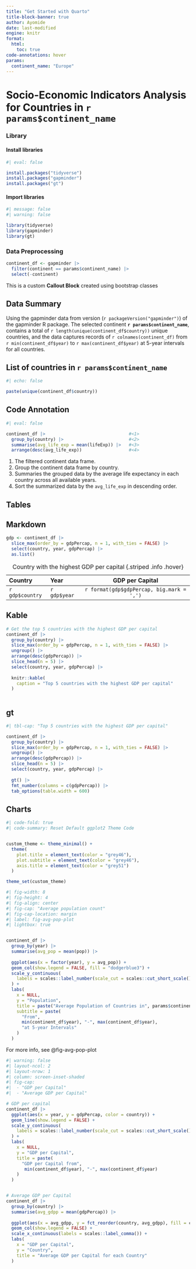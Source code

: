 ```yaml
---
title: "Get Started with Quarto"
title-block-banner: true
author: Ayomide
date: last-modified
engine: knitr
format: 
  html: 
    toc: true
code-annotations: hover
params:
  continent_name: "Europe"
---
```


# Socio-Economic Indicators Analysis for Countries in `r params$continent_name`


### Library

#### Install libraries
```r
#| eval: false

install.packages("tidyverse")
install.packages("gapminder")
install.packages("gt")
```

#### Import libraries
```r
#| message: false
#| warning: false

library(tidyverse)
library(gapminder)
library(gt)
```


### Data Preprocessing

```r
continent_df <- gapminder |>
  filter(continent == params$continent_name) |>
  select(-continent)

```


::: {.bg-primary .text-white .p-3 .m-3 .rounded-2 #my-callout-block}

This is a custom **Callout Block** created using bootstrap classes

:::


::: {.callout-note}

## Data Summary

Using the gapminder data from version (`r packageVersion("gapminder")`) of the gapminder R package. The selected continent **`r params$continent_name`**, contains a total of `r length(unique(continent_df$country))` unique countries, and the data captures records of `r colnames(continent_df)` from `r min(continent_df$year)` to `r max(continent_df$year)` at 5-year intervals for all countries.

:::


::: {.callout-tip appearance="simple" collapse="true"} 

## List of countries in `r params$continent_name`

```r
#| echo: false

paste(unique(continent_df$country))
```

:::


## Code Annotation
```r
#| eval: false

continent_df |>                                #<1>
  group_by(country) |>                         #<2>                         
  summarise(avg_life_exp = mean(lifeExp)) |>   #<3>
  arrange(desc(avg_life_exp))                  #<4>
```
1. The filtered continent data frame.
2. Group the continent data frame by country.
3. Summaries the grouped data by the average life expectancy in each country across all available years.
4. Sort the summarized data by the `avg_life_exp` in descending order.




## Tables

::: {.panel-tabset}

## Markdown

```r
gdp <- continent_df |>
  slice_max(order_by = gdpPercap, n = 1, with_ties = FALSE) |>
  select(country, year, gdpPercap) |>
  as.list()
```

| Country         | Year         | GDP per Capital                            |
|:----------------|:-------------|:------------------------------------------:|
| `r gdp$country` | `r gdp$year` | `r format(gdp$gdpPercap, big.mark = ',') ` |

: Country with the highest GDP per capital {.striped .info .hover}


## Kable
```r
# Get the top 5 countries with the highest GDP per capital
continent_df |>
  group_by(country) |>
  slice_max(order_by = gdpPercap, n = 1, with_ties = FALSE) |>
  ungroup() |>
  arrange(desc(gdpPercap)) |>
  slice_head(n = 5) |>
  select(country, year, gdpPercap) |>
  
  knitr::kable(
    caption = "Top 5 countries with the highest GDP per capital"
  ) 
  
```


## gt

```r
#| tbl-cap: "Top 5 countries with the highest GDP per capital"

continent_df |>
  group_by(country) |>
  slice_max(order_by = gdpPercap, n = 1, with_ties = FALSE) |>
  ungroup() |>
  arrange(desc(gdpPercap)) |>
  slice_head(n = 5) |>
  select(country, year, gdpPercap) |>
  
  gt() |>
  fmt_number(columns = c(gdpPercap)) |>
  tab_options(table.width = 600)

```

:::


## Charts

```r
#| code-fold: true
#| code-summary: Reset Default ggplot2 Theme Code


custom_theme <- theme_minimal() +
  theme(
    plot.title = element_text(color = "grey46"),
    plot.subtitle = element_text(color = "grey46"),
    axis.title = element_text(color = "grey51")
  )

theme_set(custom_theme)
```


```r
#| fig-width: 8
#| fig-height: 4
#| fig-align: center
#| fig-cap: "Average population count"
#| fig-cap-location: margin
#| label: fig-avg-pop-plot
#| lightbox: true


continent_df |>
  group_by(year) |>
  summarise(avg_pop = mean(pop)) |>
  
  ggplot(aes(x = factor(year), y = avg_pop)) +
  geom_col(show.legend = FALSE, fill = "dodgerblue3") +
  scale_y_continuous(
    labels = scales::label_number(scale_cut = scales::cut_short_scale())
  ) +
  labs(
    x = NULL, 
    y = "Population", 
    title = paste("Average Population of Countries in", params$continent_name),
    subtitle = paste(
      "From",
      min(continent_df$year), "-", max(continent_df$year),
      "at 5-year Intervals"
    )
  )

```

For more info, see @fig-avg-pop-plot



```r
#| warning: false
#| layout-ncol: 2
#| layout-nrow: 1
#| column: screen-inset-shaded
#| fig-cap: 
#|  - "GDP per Capital"
#|  - "Average GDP per Capital"

# GDP per capital
continent_df |>
  ggplot(aes(x = year, y = gdpPercap, color = country)) +
  geom_line(show.legend = FALSE) +
  scale_y_continuous(
    labels = scales::label_number(scale_cut = scales::cut_short_scale())
  ) +
  labs(
    x = NULL, 
    y = "GDP per Capital", 
    title = paste(
      "GDP per Capital from",
       min(continent_df$year), "-", max(continent_df$year)
    )
  )


# Average GDP per Capital
continent_df |>
  group_by(country) |>
  summarise(avg_gdpp = mean(gdpPercap)) |>
  
  ggplot(aes(x = avg_gdpp, y = fct_reorder(country, avg_gdpp), fill = country)) +
  geom_col(show.legend = FALSE) +
  scale_x_continuous(labels = scales::label_comma()) +
  labs(
    x = "GDP per Capital", 
    y = "Country", 
    title = "Average GDP per Capital for each Country"
  )

```

